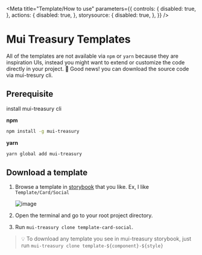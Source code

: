 
<Meta
  title="Template/How to use"
  parameters={{
    controls: {
      disabled: true,
    },
    actions: {
      disabled: true,
    },
    storysource: {
      disabled: true,
    },
  }}
/>

# Mui Treasury Templates

All of the templates are not available via `npm` or `yarn` because they are inspiration UIs, instead you might want to extend or customize the code directly in your project. 🙌 Good news! you can download the source code via mui-tresury cli.

## Prerequisite

install mui-treasury cli

**npm**

```bash
npm install -g mui-treasury
```

**yarn**

```bash
yarn global add mui-treasury
```

## Download a template

1. Browse a template in [storybook](https://next.mui-treasury.com/?path=/story/template) that you like. Ex, I like `Template/Card/Social`

   ![image](https://user-images.githubusercontent.com/18292247/133915412-576c7d41-d2b5-4b62-9f82-aba5735d3560.png)

2. Open the terminal and go to your root project directory.
3. Run `mui-treasury clone template-card-social`.

> 💡 To download any template you see in mui-treasury storybook, just run `mui-treasury clone template-${component}-${style}`
